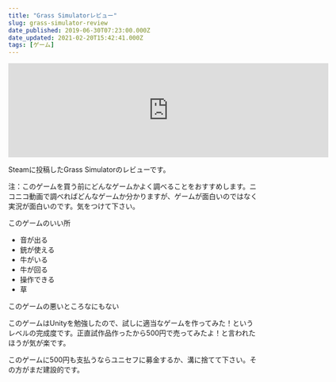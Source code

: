 ```yaml
---
title: "Grass Simulatorレビュー"
slug: grass-simulator-review
date_published: 2019-06-30T07:23:00.000Z
date_updated: 2021-02-20T15:42:41.000Z
tags: [ゲーム]
---
```


<iframe src="https://store.steampowered.com/widget/331200/" frameborder="0" width="646" height="190"></iframe>

Steamに投稿したGrass Simulatorのレビューです。

注：このゲームを買う前にどんなゲームかよく調べることをおすすめします。ニコニコ動画で調べればどんなゲームか分かりますが、ゲームが面白いのではなく実況が面白いのです。気をつけて下さい。

このゲームのいい所

- 音が出る
- 銃が使える
- 牛がいる
- 牛が回る
- 操作できる
- 草

このゲームの悪いところなにもない

このゲームはUnityを勉強したので、試しに適当なゲームを作ってみた！というレベルの完成度です。正直試作品作ったから500円で売ってみたよ！と言われたほうが気が楽です。

このゲームに500円も支払うならユニセフに募金するか、溝に捨てて下さい。その方がまだ建設的です。
